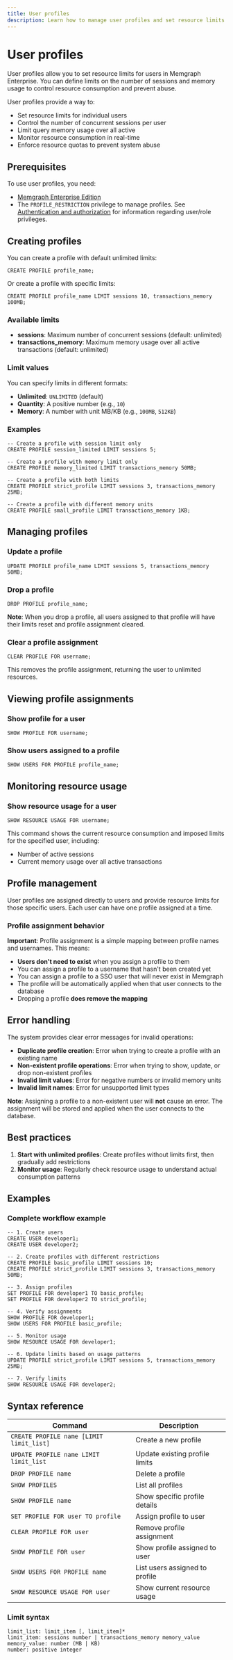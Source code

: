 ```yaml
---
title: User profiles
description: Learn how to manage user profiles and set resource limits for users in Memgraph Enterprise.
---
```


# User profiles

User profiles allow you to set resource limits for users in Memgraph Enterprise. You can define limits on the number of sessions and memory usage to control resource consumption and prevent abuse.

User profiles provide a way to:
- Set resource limits for individual users
- Control the number of concurrent sessions per user
- Limit query memory usage over all active
- Monitor resource consumption in real-time
- Enforce resource quotas to prevent system abuse

## Prerequisites

To use user profiles, you need:
- [Memgraph Enterprise Edition](/database-management/enabling-memgraph-enterprise)
- The `PROFILE_RESTRICTION` privilege to manage profiles. See [Authentication and authorization](/database-management/authentication-and-authorization) for information regarding user/role privileges.

## Creating profiles

You can create a profile with default unlimited limits:

```cypher
CREATE PROFILE profile_name;
```

Or create a profile with specific limits:

```cypher
CREATE PROFILE profile_name LIMIT sessions 10, transactions_memory 100MB;
```

### Available limits

- **sessions**: Maximum number of concurrent sessions (default: unlimited)
- **transactions_memory**: Maximum memory usage over all active transactions (default: unlimited)

### Limit values

You can specify limits in different formats:

- **Unlimited**: `UNLIMITED` (default)
- **Quantity**: A positive number (e.g., `10`)
- **Memory**: A number with unit MB/KB (e.g., `100MB`, `512KB`)

### Examples

```cypher
-- Create a profile with session limit only
CREATE PROFILE session_limited LIMIT sessions 5;

-- Create a profile with memory limit only
CREATE PROFILE memory_limited LIMIT transactions_memory 50MB;

-- Create a profile with both limits
CREATE PROFILE strict_profile LIMIT sessions 3, transactions_memory 25MB;

-- Create a profile with different memory units
CREATE PROFILE small_profile LIMIT transactions_memory 1KB;
```

## Managing profiles

### Update a profile

```cypher
UPDATE PROFILE profile_name LIMIT sessions 5, transactions_memory 50MB;
```

### Drop a profile

```cypher
DROP PROFILE profile_name;
```

**Note**: When you drop a profile, all users assigned to that profile will have their limits reset and profile assignment cleared.


### Clear a profile assignment

```cypher
CLEAR PROFILE FOR username;
```

This removes the profile assignment, returning the user to unlimited resources.

## Viewing profile assignments

### Show profile for a user

```cypher
SHOW PROFILE FOR username;
```

### Show users assigned to a profile

```cypher
SHOW USERS FOR PROFILE profile_name;
```

## Monitoring resource usage

### Show resource usage for a user

```cypher
SHOW RESOURCE USAGE FOR username;
```

This command shows the current resource consumption and imposed limits for the specified user, including:
- Number of active sessions
- Current memory usage over all active transactions

## Profile management

User profiles are assigned directly to users and provide resource limits for those specific users. Each user can have one profile assigned at a time.

### Profile assignment behavior

**Important**: Profile assignment is a simple mapping between profile names and usernames. This means:

- **Users don't need to exist** when you assign a profile to them
- You can assign a profile to a username that hasn't been created yet
- You can assign a profile to a SSO user that will never exist in Memgraph
- The profile will be automatically applied when that user connects to the database
- Dropping a profile **does remove the mapping**

## Error handling

The system provides clear error messages for invalid operations:

- **Duplicate profile creation**: Error when trying to create a profile with an existing name
- **Non-existent profile operations**: Error when trying to show, update, or drop non-existent profiles
- **Invalid limit values**: Error for negative numbers or invalid memory units
- **Invalid limit names**: Error for unsupported limit types

**Note**: Assigning a profile to a non-existent user will **not** cause an error. The assignment will be stored and applied when the user connects to the database.

## Best practices

1. **Start with unlimited profiles**: Create profiles without limits first, then gradually add restrictions
2. **Monitor usage**: Regularly check resource usage to understand actual consumption patterns

## Examples

### Complete workflow example

```cypher
-- 1. Create users
CREATE USER developer1;
CREATE USER developer2;

-- 2. Create profiles with different restrictions
CREATE PROFILE basic_profile LIMIT sessions 10;
CREATE PROFILE strict_profile LIMIT sessions 3, transactions_memory 50MB;

-- 3. Assign profiles
SET PROFILE FOR developer1 TO basic_profile;
SET PROFILE FOR developer2 TO strict_profile;

-- 4. Verify assignments
SHOW PROFILE FOR developer1;
SHOW USERS FOR PROFILE basic_profile;

-- 5. Monitor usage
SHOW RESOURCE USAGE FOR developer1;

-- 6. Update limits based on usage patterns
UPDATE PROFILE strict_profile LIMIT sessions 5, transactions_memory 25MB;

-- 7. Verify limits
SHOW RESOURCE USAGE FOR developer2;
```

## Syntax reference

| Command | Description |
|---------|-------------|
| `CREATE PROFILE name [LIMIT limit_list]` | Create a new profile |
| `UPDATE PROFILE name LIMIT limit_list` | Update existing profile limits |
| `DROP PROFILE name` | Delete a profile |
| `SHOW PROFILES` | List all profiles |
| `SHOW PROFILE name` | Show specific profile details |
| `SET PROFILE FOR user TO profile` | Assign profile to user |
| `CLEAR PROFILE FOR user` | Remove profile assignment |
| `SHOW PROFILE FOR user` | Show profile assigned to user |
| `SHOW USERS FOR PROFILE name` | List users assigned to profile |
| `SHOW RESOURCE USAGE FOR user` | Show current resource usage |

### Limit syntax

```
limit_list: limit_item [, limit_item]*
limit_item: sessions number | transactions_memory memory_value
memory_value: number (MB | KB)
number: positive integer
```